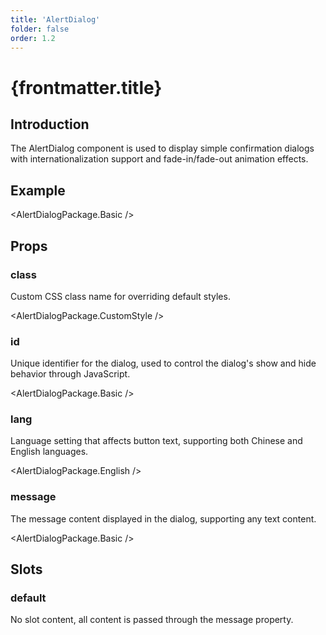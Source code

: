 ```yaml
---
title: 'AlertDialog'
folder: false
order: 1.2
---
```



# {frontmatter.title}

## Introduction

The AlertDialog component is used to display simple confirmation dialogs with internationalization support and fade-in/fade-out animation effects.

## Example

<AlertDialogPackage.Basic />

## Props

### class

Custom CSS class name for overriding default styles.

<AlertDialogPackage.CustomStyle />

### id

Unique identifier for the dialog, used to control the dialog's show and hide behavior through JavaScript.

<AlertDialogPackage.Basic />

### lang

Language setting that affects button text, supporting both Chinese and English languages.

<AlertDialogPackage.English />

### message

The message content displayed in the dialog, supporting any text content.

<AlertDialogPackage.Basic />

## Slots

### default

No slot content, all content is passed through the message property.
